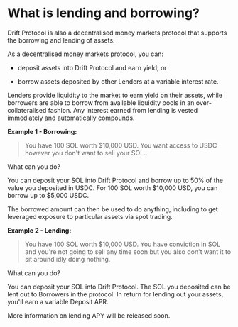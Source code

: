 # What is lending and borrowing?

Drift Protocol is also a decentralised money markets protocol that supports the borrowing and lending of assets.  

As a decentralised money markets protocol, you can:

-   deposit assets into Drift Protocol and earn yield; or

-   borrow assets deposited by other Lenders at a variable interest rate.

Lenders provide liquidity to the market to earn yield on their assets, while borrowers are able to borrow from available liquidity pools in an over-collateralised fashion. Any interest earned from lending is vested immediately and automatically compounds.

**Example 1 - Borrowing:**

> You have 100 SOL worth $10,000 USD. You want access to USDC however you don't want to sell your SOL. 

What can you do?  

You can deposit your SOL into Drift Protocol and borrow up to 50% of the value you deposited in USDC. For 100 SOL worth $10,000 USD, you can borrow up to $5,000 USDC.  

The borrowed amount can then be used to do anything, including to get leveraged exposure to particular assets via spot trading.  

**Example 2 - Lending:**

> You have 100 SOL worth $10,000 USD. You have conviction in SOL and you're not going to sell any time soon but you also don't want it to sit around idly doing nothing.

What can you do?  

You can deposit your SOL into Drift Protocol. The SOL you deposited can be lent out to Borrowers in the protocol. In return for lending out your assets, you'll earn a variable Deposit APR.

More information on lending APY will be released soon.